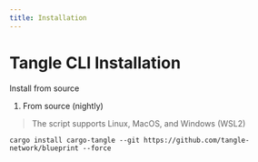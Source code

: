 ```yaml
---
title: Installation
---
```


# Tangle CLI Installation

Install from source

1. From source (nightly)

> The script supports Linux, MacOS, and Windows (WSL2)

```shell
cargo install cargo-tangle --git https://github.com/tangle-network/blueprint --force
```
